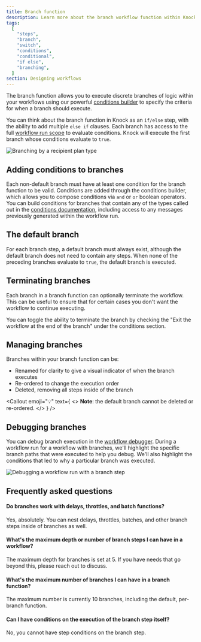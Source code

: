 ```yaml
---
title: Branch function
description: Learn more about the branch workflow function within Knock's notification engine.
tags:
  [
    "steps",
    "branch",
    "switch",
    "conditions",
    "conditional",
    "if else",
    "branching",
  ]
section: Designing workflows
---
```


The branch function allows you to execute discrete branches of logic within your workflows using our powerful [conditions builder](/concepts/conditions) to specify the criteria for when a branch should execute.

You can think about the branch function in Knock as an `if/else` step, with the ability to add multiple `else if` clauses. Each branch has access to the full [workflow run scope](/concepts/conditions#condition-types) to evaluate conditions. Knock will execute the first branch whose conditions evaluate to `true`.

![Branching by a recipient plan type](/images/branch-step.png)

## Adding conditions to branches

Each non-default branch must have at least one condition for the branch function to be valid. Conditions are added through the conditions builder, which allows you to compose conditions via `and` or `or` boolean operators. You can build conditions for branches that contain any of the types called out in the [conditions documentation](/concepts/conditions#condition-types), including access to any messages previously generated within the workflow run.

## The default branch

For each branch step, a default branch must always exist, although the default branch does not need to contain any steps. When none of the preceding branches evaluate to `true`, the default branch is executed.

## Terminating branches

Each branch in a branch function can optionally terminate the workflow. This can be useful to ensure that for certain cases you don't want the workflow to continue executing.

You can toggle the ability to terminate the branch by checking the "Exit the workflow at the end of the branch" under the conditions section.

## Managing branches

Branches within your branch function can be:

- Renamed for clarity to give a visual indicator of when the branch executes
- Re-ordered to change the execution order
- Deleted, removing all steps inside of the branch

<Callout
  emoji="💡"
  text={
    <>
      <strong>Note</strong>: the default branch cannot be deleted or re-ordered.
    </>
  }
/>

## Debugging branches

You can debug branch execution in the [workflow debugger](/send-notifications/debugging-workflows). During a workflow run for a workflow with branches, we'll highlight the specific branch paths that were executed to help you debug. We'll also highlight the conditions that led to why a particular branch was executed.

![Debugging a workflow run with a branch step](/images/branch-step-debugging.png)

## Frequently asked questions

#### Do branches work with delays, throttles, and batch functions?

Yes, absolutely. You can nest delays, throttles, batches, and other branch steps inside of branches as well.

#### What's the maximum depth or number of branch steps I can have in a workflow?

The maximum depth for branches is set at 5. If you have needs that go beyond this, please reach out to discuss.

#### What's the maximum number of branches I can have in a branch function?

The maximum number is currently 10 branches, including the default, per-branch function.

#### Can I have conditions on the execution of the branch step itself?

No, you cannot have step conditions on the branch step.
